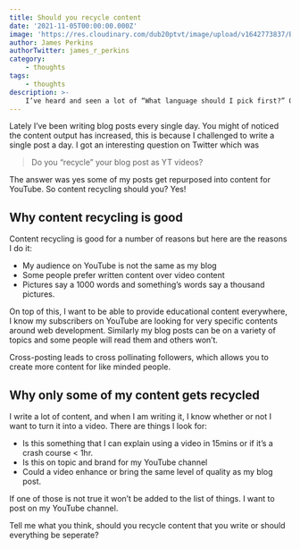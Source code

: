 ```yaml
---
title: Should you recycle content
date: '2021-11-05T00:00:00.000Z'
image: 'https://res.cloudinary.com/dub20ptvt/image/upload/v1642773837/Blog%20Posts/hsprudursxxud6xzkqlm.webp'
author: James Perkins
authorTwitter: james_r_perkins
category:
    - thoughts
tags:
    - thoughts
description: >-
    I’ve heard and seen a lot of “What language should I pick first?” Questions in my time as a developer. It’s an interesting question that I seem to have the opposite response to most.
---
```


Lately I’ve been writing blog posts every single day. You might of noticed the content output has increased, this is because I challenged to write a single post a day. I got an interesting question on Twitter which was

> Do you “recycle” your blog post as YT videos?

The answer was yes some of my posts get repurposed into content for YouTube. So content recycling should you? Yes!

## Why content recycling is good

Content recycling is good for a number of reasons but here are the reasons I do it:

-   My audience on YouTube is not the same as my blog
-   Some people prefer written content over video content
-   Pictures say a 1000 words and something’s words say a thousand pictures.

On top of this, I want to be able to provide educational content everywhere, I know my subscribers on YouTube are looking for very specific contents around web development. Similarly my blog posts can be on a variety of topics and some people will read them and others won’t.

Cross-posting leads to cross pollinating followers, which allows you to create more content for like minded people.

## Why only some of my content gets recycled

I write a lot of content, and when I am writing it, I know whether or not I want to turn it into a video. There are things I look for:

-   Is this something that I can explain using a video in 15mins or if it’s a crash course < 1hr.
-   Is this on topic and brand for my YouTube channel
-   Could a video enhance or bring the same level of quality as my blog post.

If one of those is not true it won’t be added to the list of things. I want to post on my YouTube channel.

Tell me what you think, should you recycle content that you write or should everything be seperate?
